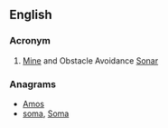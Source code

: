 ==English==

===Acronym===
{{rfc-header|Acronym}}
{{head|en|acronym}}

# {{context|military|lang=en}} [[Mine]] and Obstacle Avoidance [[Sonar]]

===Anagrams===
* [[Amos#English|Amos]] 
* [[soma#English|soma]], [[Soma#English|Soma]]